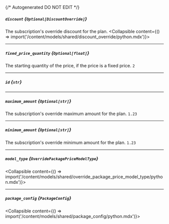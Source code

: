 {/* Autogenerated DO NOT EDIT  */}

##### `discount` *{`Optional[DiscountOverride]`}*
The subscription's override discount for the plan.
<Collapsible content={() => import('/content/models/shared/discount_override/python.mdx')}>
</Collapsible>

---
##### `fixed_price_quantity` *{`Optional[float]`}*
The starting quantity of the price, if the price is a fixed price.
`2`

---
##### `id` *{`str`}*

---
##### `maximum_amount` *{`Optional[str]`}*
The subscription's override maximum amount for the plan.
`1.23`

---
##### `minimum_amount` *{`Optional[str]`}*
The subscription's override minimum amount for the plan.
`1.23`

---
##### `model_type` *{`OverridePackagePriceModelType`}*
<Collapsible content={() => import('/content/models/shared/override_package_price_model_type/python.mdx')}>
</Collapsible>

---
##### `package_config` *{`PackageConfig`}*
<Collapsible content={() => import('/content/models/shared/package_config/python.mdx')}>
</Collapsible>

